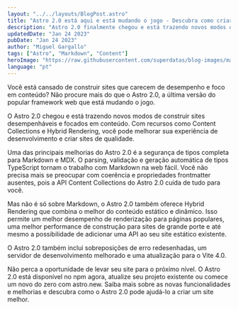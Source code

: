 ```yaml
---
layout: "../../layouts/BlogPost.astro"
title: "Astro 2.0 está aqui e está mudando o jogo - Descubra como criar sites web desempenháveis"
description: "Astro 2.0 finalmente chegou e está trazendo novos modos de criar sites web desempenháveis e focados em conteúdo. Descubra as novas funcionalidades como Content Collections e Hybrid Rendering e aprenda como melhorar sua experiência de desenvolvimento."
updatedDate: "Jan 24 2023"
pubDate: "Jan 24 2023"
author: "Miguel Gargallo"
tags: ["Astro", "Markdown", "Content"]
heroImage: "https://raw.githubusercontent.com/superdatas/blog-images/main/astro-markdown-content.jpeg"
language: "pt"
---
```


Você está cansado de construir sites que carecem de desempenho e foco em conteúdo? Não procure mais do que o Astro 2.0, a última versão do popular framework web que está mudando o jogo.

O Astro 2.0 chegou e está trazendo novos modos de construir sites desempenháveis e focados em conteúdo. Com recursos como Content Collections e Hybrid Rendering, você pode melhorar sua experiência de desenvolvimento e criar sites de qualidade.

Uma das principais melhorias do Astro 2.0 é a segurança de tipos completa para Markdown e MDX. O parsing, validação e geração automática de tipos TypeScript tornam o trabalho com Markdown na web fácil. Você não precisa mais se preocupar com coerência e propriedades frontmatter ausentes, pois a API Content Collections do Astro 2.0 cuida de tudo para você.

Mas não é só sobre Markdown, o Astro 2.0 também oferece Hybrid Rendering que combina o melhor do conteúdo estático e dinâmico. Isso permite um melhor desempenho de renderização para páginas populares, uma melhor performance de construção para sites de grande porte e até mesmo a possibilidade de adicionar uma API ao seu site estático existente.

O Astro 2.0 também inclui sobreposições de erro redesenhadas, um servidor de desenvolvimento melhorado e uma atualização para o Vite 4.0.

Não perca a oportunidade de levar seu site para o próximo nível. O Astro 2.0 está disponível no npm agora, atualize seu projeto existente ou comece um novo do zero com astro.new. Saiba mais sobre as novas funcionalidades e melhorias e descubra como o Astro 2.0 pode ajudá-lo a criar um site melhor.